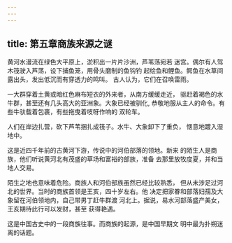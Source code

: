 ```yaml
---
---
---
```

title: 第五章商族来源之谜
---



黄河水漫流在绿色大平原上，淤积出一片片沙洲，芦苇荡宛若 迷宫。偶尔有人驾木筏驶入芦荡，设下捕鱼笼，用骨头磨制的鱼钩钓 起绘鱼和鲤鱼。鳄鱼在水草间露出头，发出低沉而有穿透力的鸣叫。 古人认为，它们在召唤雷雨。

一大群穿着土黄或暗红色麻布短衣的外来者，从南方缓缓走近， 驱赶着褐色的水牛群，甚至还有几头高大的亚洲象。大象已经被驯化, 恭敬地服从主人的命令。有些牛驮载着包裹，有些拖曳着吱呀作响的 双轮车。

人们在岸边扎营，砍下芦苇捆扎成筏子。水牛、大象卸下了重负， 惬意地踱入湿地中。

这是近四千年前的古黄河下游，传说中的河伯部落的领地。新来 的陌生人是商族，他们听说黄河北有茂盛的草场和富裕的部族，准备 去那里放牧度夏，并和当地人交易。

陌生之地也意味着危险。商族人和河伯部族虽然已经比较熟悉， 但从未涉足过河北的世界。当时的商族首领是王亥，四十岁左右。他 决定把家眷和部落妇孺及大象留在河伯领地内，自己带男丁赶牛群渡 河北上。据说，易水河部落盛产美女，王亥期待此行可以发财，甚至 获得艳遇。

这是中国古史中的一段商族往事。而商族的起源，是中国早期文 明中最为扑朔迷离的话题。